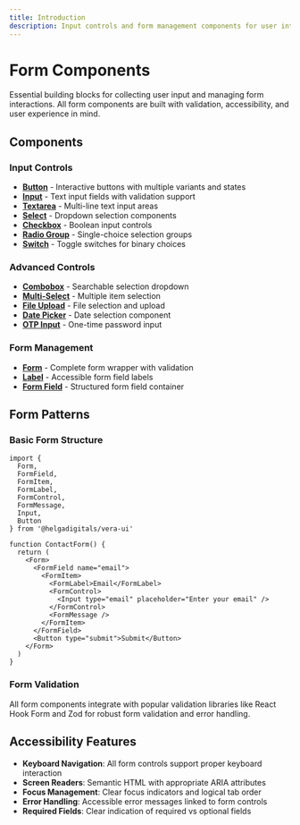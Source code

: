 ```yaml
---
title: Introduction
description: Input controls and form management components for user interaction
---
```


# Form Components

Essential building blocks for collecting user input and managing form interactions. All form components are built with validation, accessibility, and user experience in mind.

## Components

### Input Controls
- **[Button](/docs/components/forms/button)** - Interactive buttons with multiple variants and states
- **[Input](/docs/components/forms/input)** - Text input fields with validation support  
- **[Textarea](/docs/components/forms/textarea)** - Multi-line text input areas
- **[Select](/docs/components/forms/select)** - Dropdown selection components
- **[Checkbox](/docs/components/forms/checkbox)** - Boolean input controls
- **[Radio Group](/docs/components/forms/radio-group)** - Single-choice selection groups
- **[Switch](/docs/components/forms/switch)** - Toggle switches for binary choices

### Advanced Controls
- **[Combobox](/docs/components/forms/combobox)** - Searchable selection dropdown
- **[Multi-Select](/docs/components/forms/multi-select)** - Multiple item selection
- **[File Upload](/docs/components/forms/file-upload)** - File selection and upload
- **[Date Picker](/docs/components/forms/date-picker)** - Date selection component
- **[OTP Input](/docs/components/forms/otp-input)** - One-time password input

### Form Management
- **[Form](/docs/components/forms/form)** - Complete form wrapper with validation
- **[Label](/docs/components/forms/label)** - Accessible form field labels
- **[Form Field](/docs/components/forms/form-field)** - Structured form field container

## Form Patterns

### Basic Form Structure
```tsx
import { 
  Form, 
  FormField, 
  FormItem, 
  FormLabel, 
  FormControl, 
  FormMessage,
  Input,
  Button 
} from '@helgadigitals/vera-ui'

function ContactForm() {
  return (
    <Form>
      <FormField name="email">
        <FormItem>
          <FormLabel>Email</FormLabel>
          <FormControl>
            <Input type="email" placeholder="Enter your email" />
          </FormControl>
          <FormMessage />
        </FormItem>
      </FormField>
      <Button type="submit">Submit</Button>
    </Form>
  )
}
```

### Form Validation
All form components integrate with popular validation libraries like React Hook Form and Zod for robust form validation and error handling.

## Accessibility Features

- **Keyboard Navigation**: All form controls support proper keyboard interaction
- **Screen Readers**: Semantic HTML with appropriate ARIA attributes
- **Focus Management**: Clear focus indicators and logical tab order
- **Error Handling**: Accessible error messages linked to form controls
- **Required Fields**: Clear indication of required vs optional fields
